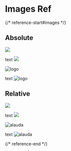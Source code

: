 # Images Ref

{/* reference-start#images */}

## Absolute

![](/logo.svg)

text ![](/logo.svg)

<img src="/logo.svg" alt="logo" />

text <img src="/logo.svg" alt="logo" />

## Relative

![](../assets/alauda.svg)

text ![](../assets/alauda.svg)

<img src="../assets/alauda.svg" alt="alauda" />

text <img src="../assets/alauda.svg" alt="alauda" />

{/* reference-end */}
